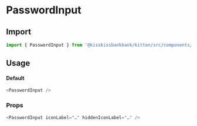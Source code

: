 
<Meta title="Form/PasswordInput" component={PasswordInput} />

# PasswordInput

## Import

```js
import { PasswordInput } from '@kisskissbankbank/kitten/src/components/form/password-input'
```

## Usage

<Canvas>
  <Story name="Default" story={stories.Default} />
</Canvas>

#### Default

```js
<PasswordInput />
```

### Props

```js
<PasswordInput iconLabel="…" hiddenIconLabel="…" />
```
